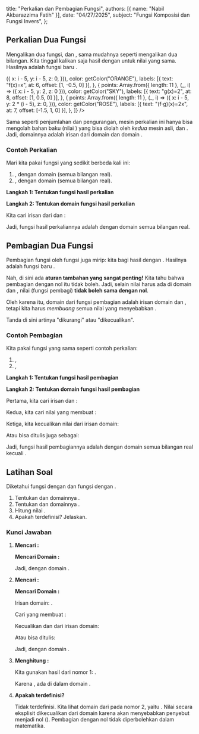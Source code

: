 
  title: "Perkalian dan Pembagian Fungsi",
  authors: [{ name: "Nabil Akbarazzima Fatih" }],
  date: "04/27/2025",
  subject: "Fungsi Komposisi dan Fungsi Invers",
};

## Perkalian Dua Fungsi

Mengalikan dua fungsi, <InlineMath math="f" /> dan <InlineMath math="g" />, sama mudahnya seperti mengalikan dua bilangan. Kita tinggal kalikan saja hasil <InlineMath math="f(x)" /> dengan <InlineMath math="g(x)" /> untuk nilai <InlineMath math="x" /> yang sama. Hasilnya adalah fungsi baru <InlineMath math="(f \cdot g)" />.

<div className="flex flex-col gap-4">
  <LineEquation
    title="Visualisasi Perkalian Fungsi"
    description="Perhatikan bagaimana garis f(x)=x dan g(x)=2 dikalikan menjadi (f⋅g)(x)=2x."
    data={[
      {
        points: Array.from({ length: 11 }, (_, i) => ({
          x: i - 5,
          y: i - 5,
          z: 0,
        })),
        color: getColor("ORANGE"),
        labels: [{ text: "f(x)=x", at: 6, offset: [1, -0.5, 0] }],
      },
      {
        points: Array.from({ length: 11 }, (_, i) => ({ x: i - 5, y: 2, z: 0 })),
        color: getColor("SKY"),
        labels: [{ text: "g(x)=2", at: 8, offset: [1, 0.5, 0] }],
      },
      {
        points: Array.from({ length: 11 }, (_, i) => ({
          x: i - 5,
          y: 2 * (i - 5),
          z: 0,
        })),
        color: getColor("ROSE"),
        labels: [{ text: "(f⋅g)(x)=2x", at: 7, offset: [-1.5, 1, 0] }],
      },
    ]}
  />

  <BlockMath math="(f \cdot g)(x) = f(x) \cdot g(x)" />
</div>

Sama seperti penjumlahan dan pengurangan, mesin perkalian <InlineMath math="(f \cdot g)" /> ini hanya bisa mengolah bahan baku (nilai <InlineMath math="x" />) yang bisa diolah oleh _kedua_ mesin asli, <InlineMath math="f" /> dan <InlineMath math="g" />. Jadi, domainnya adalah irisan dari domain <InlineMath math="f" /> dan domain <InlineMath math="g" />.

<BlockMath math="D_{f \cdot g} = D_f \cap D_g" />

### Contoh Perkalian

Mari kita pakai fungsi yang sedikit berbeda kali ini:

1.  <InlineMath math="f(x) = x^2" />, dengan domain <InlineMath math="D_f = \{x | x \in \mathbb{R}\}" /> (semua
    bilangan real).
2.  <InlineMath math="g(x) = x - 1" />, dengan domain <InlineMath math="D_g = \{x | x \in \mathbb{R}\}" /> (semua
    bilangan real).

**Langkah 1: Tentukan fungsi hasil perkalian**

<div className="flex flex-col gap-4">
  <BlockMath math="(f \cdot g)(x) = f(x) \cdot g(x)" />
  <BlockMath math="= (x^2) \cdot (x - 1)" />
  <BlockMath math="= x^3 - x^2" />
</div>

**Langkah 2: Tentukan domain fungsi hasil perkalian**

Kita cari irisan dari <InlineMath math="D_f" /> dan <InlineMath math="D_g" />:

<div className="flex flex-col gap-4">
  <BlockMath math="D_{f \cdot g} = D_f \cap D_g" />
  <BlockMath math="= \{x | x \in \mathbb{R}\} \cap \{x | x \in \mathbb{R}\}" />
  <BlockMath math="= \{x | x \in \mathbb{R}\}" />
</div>

Jadi, fungsi hasil perkaliannya adalah <InlineMath math="(f \cdot g)(x) = x^3 - x^2" /> dengan domain semua bilangan real.

## Pembagian Dua Fungsi

Pembagian fungsi <InlineMath math="f" /> oleh fungsi <InlineMath math="g" /> juga mirip: kita bagi hasil <InlineMath math="f(x)" /> dengan <InlineMath math="g(x)" />. Hasilnya adalah fungsi baru <InlineMath math="(\frac{f}{g})" />.

<BlockMath math="\left(\frac{f}{g}\right)(x) = \frac{f(x)}{g(x)}" />

Nah, di sini ada **aturan tambahan yang sangat penting!** Kita tahu bahwa pembagian dengan nol itu tidak boleh. Jadi, selain nilai <InlineMath math="x" /> harus ada di domain <InlineMath math="f" /> dan <InlineMath math="g" />, nilai <InlineMath math="g(x)" /> (fungsi pembagi) **tidak boleh sama dengan nol**.

Oleh karena itu, domain dari fungsi pembagian <InlineMath math="(\frac{f}{g})" /> adalah irisan domain <InlineMath math="D_f" /> dan <InlineMath math="D_g" />, tetapi kita harus _membuang_ semua nilai <InlineMath math="x" /> yang menyebabkan <InlineMath math="g(x) = 0" />.

<BlockMath math="D_{\frac{f}{g}} = D_f \cap D_g - \{x | g(x) = 0\}" />

Tanda <InlineMath math="-" /> di sini artinya "dikurangi" atau "dikecualikan".

### Contoh Pembagian

Kita pakai fungsi yang sama seperti contoh perkalian:

1.  <InlineMath math="f(x) = x^2" />, <InlineMath math="D_f = \{x | x \in \mathbb{R}\}" />
2.  <InlineMath math="g(x) = x - 1" />, <InlineMath math="D_g = \{x | x \in \mathbb{R}\}" />

**Langkah 1: Tentukan fungsi hasil pembagian**

<BlockMath math="\left(\frac{f}{g}\right)(x) = \frac{f(x)}{g(x)} = \frac{x^2}{x-1}" />

**Langkah 2: Tentukan domain fungsi hasil pembagian**

Pertama, kita cari irisan <InlineMath math="D_f" /> dan <InlineMath math="D_g" />:

<BlockMath math="D_f \cap D_g = \{x | x \in \mathbb{R}\}" />

Kedua, kita cari nilai <InlineMath math="x" /> yang membuat <InlineMath math="g(x) = 0" />:

<div className="flex flex-col gap-4">
  <BlockMath math="g(x) = 0" />
  <BlockMath math="x - 1 = 0" />
  <BlockMath math="x = 1" />
</div>

Ketiga, kita kecualikan nilai <InlineMath math="x=1" /> dari irisan domain:

<BlockMath math="D_{\frac{f}{g}} = \{x | x \in \mathbb{R}\} - \{1\}" />

Atau bisa ditulis juga sebagai:

<BlockMath math="D_{\frac{f}{g}} = \{x | x \in \mathbb{R}, x \neq 1\}" />

Jadi, fungsi hasil pembagiannya adalah <InlineMath math="(\frac{f}{g})(x) = \frac{x^2}{x-1}" /> dengan domain semua bilangan real kecuali <InlineMath math="x=1" />.

## Latihan Soal

Diketahui fungsi <InlineMath math="f(x) = \sqrt{x+4}" /> dengan <InlineMath math="D_f = \{x | x \ge -4, x \in \mathbb{R}\}" /> dan fungsi <InlineMath math="g(x) = x^2 - 9" /> dengan <InlineMath math="D_g = \{x | x \in \mathbb{R}\}" />.

1.  Tentukan <InlineMath math="(f \cdot g)(x)" /> dan domainnya <InlineMath math="D_{f \cdot g}" />.
2.  Tentukan <InlineMath math="(\frac{f}{g})(x)" /> dan domainnya <InlineMath math="D_{\frac{f}{g}}" />.
3.  Hitung nilai <InlineMath math="(f \cdot g)(5)" />.
4.  Apakah <InlineMath math="(\frac{f}{g})(3)" /> terdefinisi? Jelaskan.

### Kunci Jawaban

1.  **Mencari <InlineMath math="(f \cdot g)(x)" />:**

    <div className="flex flex-col gap-4">
      <BlockMath math="(f \cdot g)(x) = f(x) \cdot g(x)" />
      <BlockMath math="= (\sqrt{x+4}) \cdot (x^2 - 9)" />
      <BlockMath math="= (x^2 - 9)\sqrt{x+4}" />
    </div>

    **Mencari Domain <InlineMath math="D_{f \cdot g}" />:**

    <div className="flex flex-col gap-4">
      <BlockMath math="D_{f \cdot g} = D_f \cap D_g" />
      <BlockMath math="= \{x | x \ge -4, x \in \mathbb{R}\} \cap \{x | x \in \mathbb{R}\}" />
      <BlockMath math="= \{x | x \ge -4, x \in \mathbb{R}\}" />
    </div>

    Jadi, <InlineMath math="(f \cdot g)(x) = (x^2 - 9)\sqrt{x+4}" /> dengan domain <InlineMath math="\{x | x \ge -4, x \in \mathbb{R}\}" />.

2.  **Mencari <InlineMath math="(\frac{f}{g})(x)" />:**

    <BlockMath math="\left(\frac{f}{g}\right)(x) = \frac{f(x)}{g(x)} = \frac{\sqrt{x+4}}{x^2 - 9}" />

    **Mencari Domain <InlineMath math="D_{\frac{f}{g}}" />:**

    Irisan domain: <InlineMath math="D_f \cap D_g = \{x | x \ge -4, x \in \mathbb{R}\}" />.

    Cari <InlineMath math="x" /> yang membuat <InlineMath math="g(x)=0" />:

    <div className="flex flex-col gap-4">
      <BlockMath math="g(x) = 0" />
      <BlockMath math="x^2 - 9 = 0" />
      <BlockMath math="(x-3)(x+3) = 0" />
      <BlockMath math="x = 3 \text{ atau } x = -3" />
    </div>

    Kecualikan <InlineMath math="x=3" /> dan <InlineMath math="x=-3" /> dari irisan domain:

    <BlockMath math="D_{\frac{f}{g}} = \{x | x \ge -4, x \in \mathbb{R}\} - \{-3, 3\}" />

    Atau bisa ditulis:

    <BlockMath math="D_{\frac{f}{g}} = \{x | x \ge -4, x \in \mathbb{R}, x \neq -3, x \neq 3\}" />

    Jadi, <InlineMath math="(\frac{f}{g})(x) = \frac{\sqrt{x+4}}{x^2 - 9}" /> dengan domain <InlineMath math="\{x | x \ge -4, x \neq -3, x \neq 3\}" />.

3.  **Menghitung <InlineMath math="(f \cdot g)(5)" />:**

    Kita gunakan hasil dari nomor 1: <InlineMath math="(f \cdot g)(x) = (x^2 - 9)\sqrt{x+4}" />.

    Karena <InlineMath math="5 \ge -4" />, <InlineMath math="x=5" /> ada di dalam domain <InlineMath math="D_{f \cdot g}" />.

    <div className="flex flex-col gap-4">
      <BlockMath math="(f \cdot g)(5) = (5^2 - 9)\sqrt{5+4}" />
      <BlockMath math="= (25 - 9)\sqrt{9}" />
      <BlockMath math="= (16)(3)" />
      <BlockMath math="= 48" />
    </div>

4.  **Apakah <InlineMath math="(\frac{f}{g})(3)" /> terdefinisi?**

    Tidak terdefinisi. Kita lihat domain dari <InlineMath math="(\frac{f}{g})(x)" /> pada nomor 2, yaitu <InlineMath math="\{x | x \ge -4, x \neq -3, x \neq 3\}" />. Nilai <InlineMath math="x=3" /> secara eksplisit dikecualikan dari domain karena akan menyebabkan penyebut <InlineMath math="g(x) = x^2 - 9" /> menjadi nol (<InlineMath math="3^2 - 9 = 0" />). Pembagian dengan nol tidak diperbolehkan dalam matematika.

